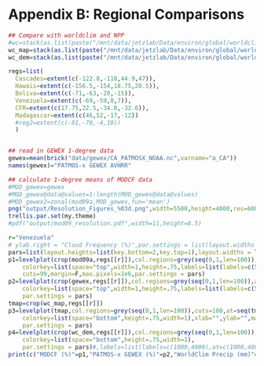 Appendix B:  Regional Comparisons
========================================================


```r
## Compare with worldclim and NPP
#wc=stack(as.list(paste("/mnt/data/jetzlab/Data/environ/global/worldclim/prec_",1:12,".bil",sep="")))
wc_map=stack(as.list(paste("/mnt/data/jetzlab/Data/environ/global/worldclim/bio_12.bil",sep="")))
wc_dem=stack(as.list(paste("/mnt/data/jetzlab/Data/environ/global/worldclim/alt.bil",sep="")))

regs=list(
  Cascades=extent(c(-122.8,-118,44.9,47)),
  Hawaii=extent(c(-156.5,-154,18.75,20.5)),
  Boliva=extent(c(-71,-63,-20,-15)),
  Venezuela=extent(c(-69,-59,0,7)),
  CFR=extent(c(17.75,22.5,-34.8,-32.6)),
  Madagascar=extent(c(46,52,-17,-12))
  #reg2=extent(c(-81,-70,-4,10))
  )


## read in GEWEX 1-degree data
gewex=mean(brick("data/gewex/CA_PATMOSX_NOAA.nc",varname="a_CA"))
names(gewex)="PATMOS-x GEWEX AVHRR"

## calculate 1-degree means of MODCF data
#MOD_gewex=gewex
#MOD_gewex@data@values=1:length(MOD_gewex@data@values)
#MOD_gewex2=zonal(mod09a,MOD_gewex,fun='mean')
png("output/Resolution_Figures_%03d.png",width=5500,height=4000,res=600,pointsize=36,bg="white")
trellis.par.set(my.theme)
#pdf("output/mod09_resolution.pdf",width=11,height=8.5)

r="Venezuela"
# ylab.right = "Cloud Frequency (%)",par.settings = list(layout.widths = list(axis.key.padding = 0.1,axis.left=0.6,ylab.right = 3,right.padding=2)),
pars=list(layout.heights=list(key.bottom=2,key.top=1),layout.widths = list(axis.key.padding = 3,axis.left=0.6))
p1=levelplot(crop(mod09a,regs[[r]]),col.regions=grey(seq(0,1,len=100)),at=seq(45,100,len=99),
    colorkey=list(space="top",width=1,height=.75,labels=list(labels=c(50,75,100),at=c(50,75,100))),
    cuts=99,margin=F,max.pixels=1e6,par.settings = pars)
p2=levelplot(crop(gewex,regs[[r]]),col.regions=grey(seq(0,1,len=100)),at=seq(.45,1,len=99),cuts=99,margin=F,max.pixels=1e6,
    colorkey=list(space="top",width=1,height=.75,labels=list(labels=c(50,75,100),at=c(.50,.75,1))),
    par.settings = pars)
tmap=crop(wc_map,regs[[r]])
p3=levelplot(tmap,col.regions=grey(seq(0,1,len=100)),cuts=100,at=seq(tmap@data@min,tmap@data@max,len=100),margin=F,maxpixels=1e6,
    colorkey=list(space="bottom",height=.75,width=1),xlab="",ylab="",main=names(regs)[r],useRaster=T,
    par.settings = pars)
p4=levelplot(crop(wc_dem,regs[[r]]),col.regions=grey(seq(0,1,len=100)),cuts=99,margin=F,max.pixels=1e6,
    colorkey=list(space="bottom",height=.75,width=1),
    par.settings = pars)#,labels=list(labels=c(1000,4000),at=c(1000,4000))))
print(c("MODCF (%)"=p1,"PATMOS-x GEWEX (%)"=p2,"WorldClim Precip (mm)"=p3,"Elevation (m)"=p4,x.same=T,y.same=T,merge.legends=T,layout=c(2,2)))
````
